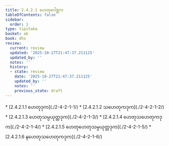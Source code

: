 ```yaml
---
title: 2.4.2.1 ဟေတုဂေါစ္ဆက
tableOfContents: false
sidebar:
  order: 1
type: tipitaka
basket: ab
book: dhs
review:
  current: review
  updated: '2025-10-27T21:47:37.211125'
  updated_by: ''
  notes: ''
  history:
  - state: review
    date: '2025-10-27T21:47:37.211125'
    updated_by: ''
    notes: ''
    previous_state: draft
---
```



<ReviewStatus review={frontmatter.review} showDetails={true} />

<HypothesisAnnotation frontmatter={frontmatter} />

<DynamicBreadcrumb />



<TableOfContents book="dhs" section="2.4.2.1">
* [2.4.2.1.1 ဟေတုဒုက](./2-4-2-1-1/)
* [2.4.2.1.2 သဟေတုကဒုက](./2-4-2-1-2/)
* [2.4.2.1.3 ဟေတုသမ္ပယုတ္တဒုက](./2-4-2-1-3/)
* [2.4.2.1.4 ဟေတုသဟေတုကဒုက](./2-4-2-1-4/)
* [2.4.2.1.5 ဟေတုဟေတုသမ္ပယုတ္တဒုက](./2-4-2-1-5/)
* [2.4.2.1.6 နဟေတုသဟေတုကဒုက](./2-4-2-1-6/)
</TableOfContents>